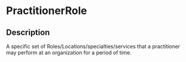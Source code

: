 # PractitionerRole
 ## Description 
 A specific set of Roles/Locations/specialties/services that a practitioner may perform at an organization for a period of time.